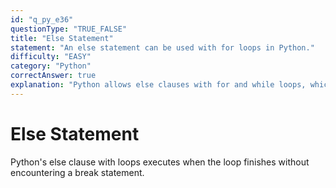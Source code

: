 ```yaml
---
id: "q_py_e36"
questionType: "TRUE_FALSE"
title: "Else Statement"
statement: "An else statement can be used with for loops in Python."
difficulty: "EASY"
category: "Python"
correctAnswer: true
explanation: "Python allows else clauses with for and while loops, which execute when the loop completes normally."
---
```


# Else Statement

Python's else clause with loops executes when the loop finishes without encountering a break statement.
